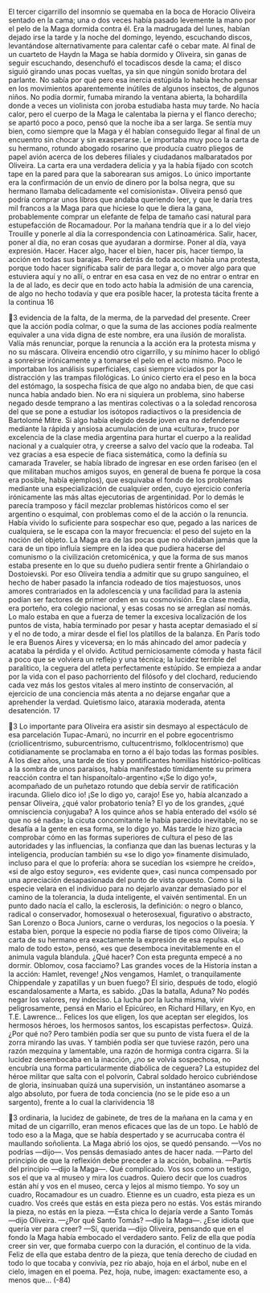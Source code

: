 El tercer cigarrillo del insomnio se quemaba en la boca de Horacio Oliveira
sentado en la cama; una o dos veces había pasado levemente la mano por el pelo
de la Maga dormida contra él. Era la madrugada del lunes, habían dejado irse la
tarde y la noche del domingo, leyendo, escuchando discos, levantándose
alternativamente para calentar café o cebar mate. Al final de un cuarteto de
Haydn la Maga se había dormido y Oliveira, sin ganas de seguir escuchando,
desenchufó el tocadiscos desde la cama; el disco siguió girando unas pocas
vueltas, ya sin que ningún sonido brotara del parlante. No sabía por qué pero esa
inercia estúpida lo había hecho pensar en los movimientos aparentemente
inútiles de algunos insectos, de algunos niños. No podía dormir, fumaba
mirando la ventana abierta, la bohardilla donde a veces un violinista con joroba
estudiaba hasta muy tarde. No hacía calor, pero el cuerpo de la Maga le
calentaba la pierna y el flanco derecho; se apartó poco a poco, pensó que la noche
iba a ser larga.
Se sentía muy bien, como siempre que la Maga y él habían conseguido llegar
al final de un encuentro sin chocar y sin exasperarse. Le importaba muy poco la
carta de su hermano, rotundo abogado rosarino que producía cuatro pliegos de
papel avión acerca de los deberes filiales y ciudadanos malbaratados por
Oliveira. La carta era una verdadera delicia y ya la había fijado con scotch tape
en la pared para que la saborearan sus amigos. Lo único importante era la
confirmación de un envío de dinero por la bolsa negra, que su hermano llamaba
delicadamente «el comisionista». Oliveira pensó que podría comprar unos libros
que andaba queriendo leer, y que le daría tres mil francos a la Maga para que
hiciese lo que le diera la gana, probablemente comprar un elefante de felpa de
tamaño casi natural para estupefacción de Rocamadour. Por la mañana tendría
que ir a lo del viejo Trouille y ponerle al día la correspondencia con
Latinoamérica. Salir, hacer, poner al día, no eran cosas que ayudaran a dormirse.
Poner al día, vaya expresión. Hacer. Hacer algo, hacer el bien, hacer pis, hacer
tiempo, la acción en todas sus barajas. Pero detrás de toda acción había una
protesta, porque todo hacer significaba salir de para llegar a, o mover algo para
que estuviera aquí y no allí, o entrar en esa casa en vez de no entrar o entrar en la
de al lado, es decir que en todo acto había la admisión de una carencia, de algo
no hecho todavía y que era posible hacer, la protesta tácita frente a la continua
16

3
evidencia de la falta, de la merma, de la parvedad del presente. Creer que la
acción podía colmar, o que la suma de las acciones podía realmente equivaler a
una vida digna de este nombre, era una ilusión de moralista. Valía más
renunciar, porque la renuncia a la acción era la protesta misma y no su máscara.
Oliveira encendió otro cigarrillo, y su mínimo hacer lo obligó a sonreírse
irónicamente y a tomarse el pelo en el acto mismo. Poco le importaban los
análisis superficiales, casi siempre viciados por la distracción y las trampas
filológicas. Lo único cierto era el peso en la boca del estómago, la sospecha física
de que algo no andaba bien, de que casi nunca había andado bien. No era ni
siquiera un problema, sino haberse negado desde temprano a las mentiras
colectivas o a la soledad rencorosa del que se pone a estudiar los isótopos
radiactivos o la presidencia de Bartolomé Mitre. Si algo había elegido desde
joven era no defenderse mediante la rápida y ansiosa acumulación de una
«cultura», truco por excelencia de la clase media argentina para hurtar el cuerpo
a la realidad nacional y a cualquier otra, y creerse a salvo del vacío que la
rodeaba. Tal vez gracias a esa especie de fiaca sistemática, como la definía su
camarada Traveler, se había librado de ingresar en ese orden fariseo (en el que
militaban muchos amigos suyos, en general de buena fe porque la cosa era
posible, había ejemplos), que esquivaba el fondo de los problemas mediante una
especialización de cualquier orden, cuyo ejercicio confería irónicamente las más
altas ejecutorias de argentinidad. Por lo demás le parecía tramposo y fácil
mezclar problemas históricos como el ser argentino o esquimal, con problemas
como el de la acción o la renuncia. Había vivido lo suficiente para sospechar eso
que, pegado a las narices de cualquiera, se le escapa con la mayor frecuencia: el
peso del sujeto en la noción del objeto. La Maga era de las pocas que no
olvidaban jamás que la cara de un tipo influía siempre en la idea que pudiera
hacerse del comunismo o la civilización cretomicénica, y que la forma de sus
manos estaba presente en lo que su dueño pudiera sentir frente a Ghirlandaio o
Dostoievski. Por eso Oliveira tendía a admitir que su grupo sanguíneo, el hecho
de haber pasado la infancia rodeado de tíos majestuosos, unos amores
contrariados en la adolescencia y una facilidad para la astenia podían ser factores
de primer orden en su cosmovisión. Era clase media, era porteño, era colegio
nacional, y esas cosas no se arreglan así nomás. Lo malo estaba en que a fuerza
de temer la excesiva localización de los puntos de vista, había terminado por
pesar y hasta aceptar demasiado el sí y el no de todo, a mirar desde el fiel los
platillos de la balanza. En París todo le era Buenos Aires y viceversa; en lo más
ahincado del amor padecía y acataba la pérdida y el olvido. Actitud
perniciosamente cómoda y hasta fácil a poco que se volviera un reflejo y una
técnica; la lucidez terrible del paralítico, la ceguera del atleta perfectamente
estúpido. Se empieza a andar por la vida con el paso pachorriento del filósofo y
del clochard, reduciendo cada vez más los gestos vitales al mero instinto de
conservación, al ejercicio de una conciencia más atenta a no dejarse engañar que
a aprehender la verdad. Quietismo laico, ataraxia moderada, atenta desatención.
17

3
Lo importante para Oliveira era asistir sin desmayo al espectáculo de esa
parcelación Tupac-Amarú, no incurrir en el pobre egocentrismo (criollicentrismo,
suburcentrismo, cultucentrismo, folklocentrismo) que cotidianamente se
proclamaba en torno a él bajo todas las formas posibles. A los diez años, una
tarde de tíos y pontificantes homilías histórico-políticas a la sombra de unos
paraísos, había manifestado tímidamente su primera reacción contra el tan
hispanoítalo-argentino «¡Se lo digo yo!», acompañado de un puñetazo rotundo
que debía servir de ratificación iracunda. Glielo dico io! ¡Se lo digo yo, carajo! Ese
yo, había alcanzado a pensar Oliveira, ¿qué valor probatorio tenía? El yo de los
grandes, ¿qué omnisciencia conjugaba? A los quince años se había enterado del
«sólo sé que no sé nada»; la cicuta concomitante le había parecido inevitable, no
se desafía a la gente en esa forma, se lo digo yo. Más tarde le hizo gracia
comprobar cómo en las formas superiores de cultura el peso de las autoridades y
las influencias, la confianza que dan las buenas lecturas y la inteligencia,
producían también su «se lo digo yo» finamente disimulado, incluso para el que
lo profería: ahora se sucedían los «siempre he creído», «si de algo estoy seguro»,
«es evidente que», casi nunca compensado por una apreciación desapasionada
del punto de vista opuesto. Como si la especie velara en el individuo para no
dejarlo avanzar demasiado por el camino de la tolerancia, la duda inteligente, el
vaivén sentimental. En un punto dado nacía el callo, la esclerosis, la definición: o
negro o blanco, radical o conservador, homosexual o heterosexual, figurativo o
abstracto, San Lorenzo o Boca Juniors, carne o verduras, los negocios o la poesía.
Y estaba bien, porque la especie no podía fiarse de tipos como Oliveira; la carta
de su hermano era exactamente la expresión de esa repulsa.
«Lo malo de todo esto», pensó, «es que desemboca inevitablemente en el
animula vagula blandula. ¿Qué hacer? Con esta pregunta empecé a no dormir.
Oblomov, cosa facciamo? Las grandes voces de la Historia instan a la acción:
Hamlet, revenge! ¿Nos vengamos, Hamlet, o tranquilamente Chippendale y
zapatillas y un buen fuego? El sirio, después de todo, elogió escandalosamente a
Marta, es sabido. ¿Das la batalla, Aduna? No podés negar los valores, rey
indeciso. La lucha por la lucha misma, vivir peligrosamente, pensá en Mario el
Epicúreo, en Richard Hillary, en Kyo, en T.E. Lawrence... Felices los que eligen,
los que aceptan ser elegidos, los hermosos héroes, los hermosos santos, los
escapistas perfectos».
Quizá. ¿Por qué no? Pero también podía ser que su punto de vista fuera el de
la zorra mirando las uvas. Y también podía ser que tuviese razón, pero una razón
mezquina y lamentable, una razón de hormiga contra cigarra. Si la lucidez
desembocaba en la inacción, ¿no se volvía sospechosa, no encubría una forma
particularmente diabólica de ceguera? La estupidez del héroe militar que salta
con el polvorín, Cabral soldado heroico cubriéndose de gloria, insinuaban quizá
una supervisión, un instantáneo asomarse a algo absoluto, por fuera de toda
conciencia (no se le pide eso a un sargento), frente a lo cual la clarividencia
18

3
ordinaria, la lucidez de gabinete, de tres de la mañana en la cama y en mitad de
un cigarrillo, eran menos eficaces que las de un topo.
Le habló de todo eso a la Maga, que se había despertado y se acurrucaba
contra él maullando soñolienta. La Maga abrió los ojos, se quedó pensando.
—Vos no podrías —dijo—. Vos pensás demasiado antes de hacer nada.
—Parto del principio de que la reflexión debe preceder a la acción, bobalina.
—Partís del principio —dijo la Maga—. Qué complicado. Vos sos como un
testigo, sos el que va al museo y mira los cuadros. Quiero decir que los cuadros
están ahí y vos en el museo, cerca y lejos al mismo tiempo. Yo soy un cuadro,
Rocamadour es un cuadro. Etienne es un cuadro, esta pieza es un cuadro. Vos
creés que estás en esta pieza pero no estás. Vos estás mirando la pieza, no estás
en la pieza.
—Esta chica lo dejaría verde a Santo Tomás —dijo Oliveira.
—¿Por qué Santo Tomás? —dijo la Maga—. ¿Ese idiota que quería ver para
creer?
—Sí, querida —dijo Oliveira, pensando que en el fondo la Maga había
embocado el verdadero santo. Feliz de ella que podía creer sin ver, que formaba
cuerpo con la duración, el continuo de la vida. Feliz de ella que estaba dentro de
la pieza, que tenía derecho de ciudad en todo lo que tocaba y convivía, pez río
abajo, hoja en el árbol, nube en el cielo, imagen en el poema. Pez, hoja, nube,
imagen: exactamente eso, a menos que...
(-84)
